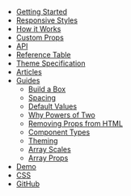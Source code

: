 - [Getting Started](/getting-started)
- [Responsive Styles](/responsive-styles)
- [How it Works](/how-it-works)
- [Custom Props](/custom-props)
- [API](/api)
- [Reference Table](/table)
- [Theme Specification](/theme-specification)
- [Articles](/articles)
- [Guides](/guides)
  - [Build a Box](/guides/build-a-box)
  - [Spacing](/guides/spacing)
  - [Default Values](/guides/default-values)
  - [Why Powers of Two](/guides/why-powers-of-two)
  - [Removing Props from HTML](/guides/removing-props-from-html)
  - [Component Types](/guides/component-types)
  - [Theming](/guides/theming)
  - [Array Scales](/guides/array-scales)
  - [Array Props](/guides/array-props)
- [Demo](/demo)
- [CSS](/css)
- [GitHub](https://github.com/styled-system/styled-system)
